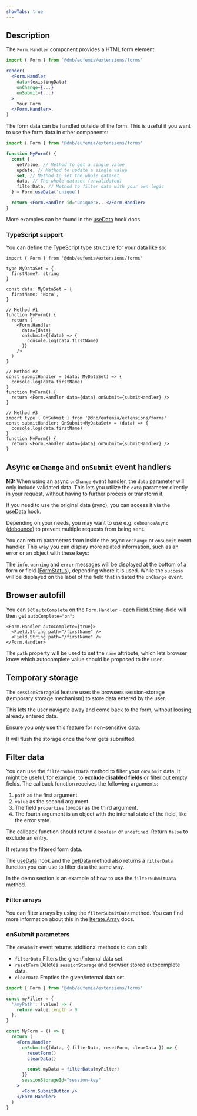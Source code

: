 ```yaml
---
showTabs: true
---
```



## Description

The `Form.Handler` component provides a HTML form element.

```jsx
import { Form } from '@dnb/eufemia/extensions/forms'

render(
  <Form.Handler
    data={existingData}
    onChange={...}
    onSubmit={...}
  >
    Your Form
  </Form.Handler>,
)
```

The form data can be handled outside of the form. This is useful if you want to use the form data in other components:

```jsx
import { Form } from '@dnb/eufemia/extensions/forms'

function MyForm() {
  const {
    getValue, // Method to get a single value
    update, // Method to update a single value
    set, // Method to set the whole dataset
    data, // The whole dataset (unvalidated)
    filterData, // Method to filter data with your own logic
  } = Form.useData('unique')

  return <Form.Handler id="unique">...</Form.Handler>
}
```

More examples can be found in the [useData](/uilib/extensions/forms/Form/useData/) hook docs.

### TypeScript support

You can define the TypeScript type structure for your data like so:

```tsx
import { Form } from '@dnb/eufemia/extensions/forms'

type MyDataSet = {
  firstName?: string
}

const data: MyDataSet = {
  firstName: 'Nora',
}

// Method #1
function MyForm() {
  return (
    <Form.Handler
      data={data}
      onSubmit={(data) => {
        console.log(data.firstName)
      }}
    />
  )
}

// Method #2
const submitHandler = (data: MyDataSet) => {
  console.log(data.firstName)
}
function MyForm() {
  return <Form.Handler data={data} onSubmit={submitHandler} />
}

// Method #3
import type { OnSubmit } from '@dnb/eufemia/extensions/forms'
const submitHandler: OnSubmit<MyDataSet> = (data) => {
  console.log(data.firstName)
}
function MyForm() {
  return <Form.Handler data={data} onSubmit={submitHandler} />
}
```

## Async `onChange` and `onSubmit` event handlers

**NB:** When using an async `onChange` event handler, the `data` parameter will only include validated data. This lets you utilize the `data` parameter directly in your request, without having to further process or transform it.

If you need to use the original data (sync), you can access it via the [useData](/uilib/extensions/forms/Form/useData/) hook.

Depending on your needs, you may want to use e.g. `debounceAsync` ([debounce](/uilib/helpers/functions/#debounce)) to prevent multiple requests from being sent.

You can return parameters from inside the async `onChange` or `onSubmit` event handler. This way you can display more related information, such as an error or an object with these keys:

<AsyncChangeExample />

<AsyncStateReturnExample />

The `info`, `warning` and `error` messages will be displayed at the bottom of a form or field ([FormStatus](/uilib/components/form-status)), depending where it is used. While the `success` will be displayed on the label of the field that initiated the `onChange` event.

## Browser autofill

You can set `autoComplete` on the `Form.Handler` – each [Field.String](/uilib/extensions/forms/base-fields/String/)-field will then get `autoComplete="on"`:

```tsx
<Form.Handler autoComplete={true}>
  <Field.String path="/firstName" />
  <Field.String path="/firstName" />
</Form.Handler>
```

The `path` property will be used to set the `name` attribute, which lets browser know which autocomplete value should be proposed to the user.

## Temporary storage

The `sessionStorageId` feature uses the browsers session-storage (temporary storage mechanism) to store data entered by the user.

This lets the user navigate away and come back to the form, without loosing already entered data.

Ensure you only use this feature for non-sensitive data.

It will flush the storage once the form gets submitted.

## Filter data

You can use the `filterSubmitData` method to filter your `onSubmit` data. It might be useful, for example, to **exclude disabled fields** or filter out empty fields. The callback function receives the following arguments:

1. `path` as the first argument.
2. `value` as the second argument.
3. The field `properties` (props) as the third argument.
4. The fourth argument is an object with the internal state of the field, like the error state.

The callback function should return a `boolean` or `undefined`. Return `false` to exclude an entry.

It returns the filtered form data.

The [useData](/uilib/extensions/forms/Form/useData/#filter-data) hook and the [getData](/uilib/extensions/forms/Form/getData/#filter-data) method also returns a `filterData` function you can use to filter data the same way.

In the demo section is an example of how to use the `filterSubmitData` method.

### Filter arrays

You can filter arrays by using the `filterSubmitData` method. You can find more information about this in the [Iterate.Array](/uilib/extensions/forms/Iterate/Array/#filter-data) docs.

### onSubmit parameters

The `onSubmit` event returns additional methods to can call:

- `filterData` Filters the given/internal data set.
- `resetForm` Deletes `sessionStorage` and browser stored autocomplete data.
- `clearData` Empties the given/internal data set.

```jsx
import { Form } from '@dnb/eufemia/extensions/forms'

const myFilter = {
  '/myPath': (value) => {
    return value.length > 0
  },
}

const MyForm = () => {
  return (
    <Form.Handler
      onSubmit={(data, { filterData, resetForm, clearData }) => {
        resetForm()
        clearData()

        const myData = filterData(myFilter)
      }}
      sessionStorageId="session-key"
    >
      <Form.SubmitButton />
    </Form.Handler>
  )
}
```
